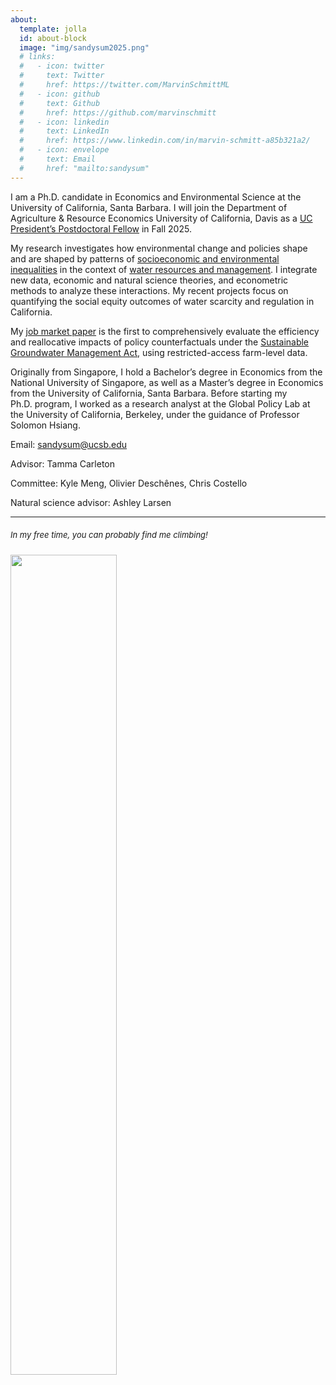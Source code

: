 ```yaml
---
about:
  template: jolla
  id: about-block
  image: "img/sandysum2025.png"
  # links:
  #   - icon: twitter
  #     text: Twitter
  #     href: https://twitter.com/MarvinSchmittML
  #   - icon: github
  #     text: Github
  #     href: https://github.com/marvinschmitt
  #   - icon: linkedin
  #     text: LinkedIn
  #     href: https://www.linkedin.com/in/marvin-schmitt-a85b321a2/
  #   - icon: envelope
  #     text: Email
  #     href: "mailto:sandysum"  
---
```


::: {#about-block}
:::

I am a Ph.D. candidate in Economics and Environmental Science at the University of California, Santa Barbara. I will join the Department of Agriculture & Resource Economics University of California, Davis as a [UC President’s Postdoctoral Fellow](https://ppfp.ucop.edu/info/about-ppfp/) in Fall 2025.

My research investigates how environmental change and policies shape and are shaped by patterns of <u>socioeconomic and environmental inequalities</u> in the context of <u>water resources and management</u>. 
I integrate new data, economic and natural science theories, and econometric methods to analyze these interactions. 
My recent projects focus on quantifying the social equity outcomes of water scarcity and regulation in California.

My [job market paper](https://drive.google.com/file/d/1z2F7DWDszOYYzkxyrcM8THEc7Nt8AWsp/view) is the first to comprehensively evaluate the efficiency and reallocative impacts of policy counterfactuals under the [Sustainable Groundwater Management Act](https://water.ca.gov/programs/groundwater-management/sgma-groundwater-management), using restricted-access farm-level data.

Originally from Singapore, I hold a Bachelor's degree in Economics from the National University of Singapore, as well as a Master's degree in Economics from the University of California, Santa Barbara. Before starting my Ph.D. program, I worked as a research analyst at the Global Policy Lab at the University of California, Berkeley, under the guidance of Professor Solomon Hsiang.

Email: [sandysum\@ucsb.edu](mailto:sandysum@ucsb.edu)

Advisor: Tamma Carleton

Committee: Kyle Meng, Olivier Deschênes, Chris Costello

Natural science advisor: Ashley Larsen

***

::: {#photo-block style="margin-top: 20px;"}
<font size="2">*In my free time, you can probably find me climbing!*<font size="2">

![](img/IMG_0925_Original.jpeg){fig-align="left" width="58%"
style="margin-right: 15px; margin-top: 10px;"}
:::
